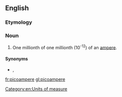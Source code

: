{{also|picoampère|pico-ampere}}
==English==

===Etymology===
{{prefix|pico|ampere|lang=en}}

===Noun===
{{en-noun}}

# One millionth of one millionth (10<sup>-12</sup>) of an [[ampere]].

====Synonyms====
* {{l|mul|pA}}, {{l|mul|㎀}}

[[Category:en:Units of measure]]

[[fr:picoampere]]
[[gl:picoampere]]